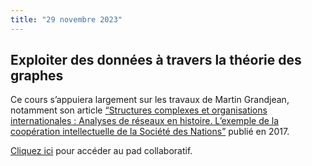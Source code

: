 ```yaml
---
title: "29 novembre 2023"
---
```


## Exploiter des données à travers la théorie des graphes

Ce cours s'appuiera largement sur les travaux de Martin Grandjean, notamment son article ["Structures complexes et organisations internationales : Analyses de réseaux en histoire. L'exemple de la coopération intellectuelle de la Société des Nations"](halshs-01610098v2) publié en 2017.

::: {.callout-note}

[Cliquez ici](https://demo.hedgedoc.org/FvUHn0UAT46ZQrG7ExxYbw#) pour accéder au pad collaboratif.

:::